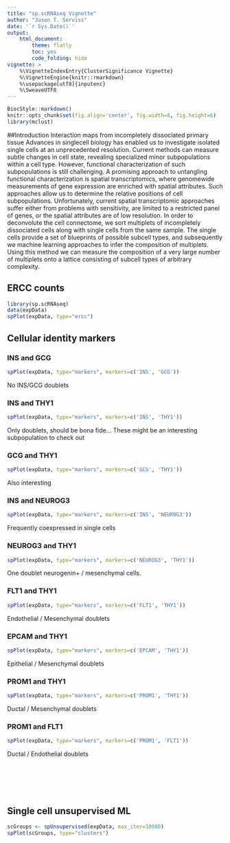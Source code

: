 ```yaml
---
title: "sp.scRNAseq Vignette"
author: "Jason T. Serviss"
date: '`r Sys.Date()`'
output:
    html_document:
        theme: flatly
        toc: yes
        code_folding: hide
vignette: >
    %\VignetteIndexEntry{ClusterSignificance Vignette} 
    %\VignetteEngine{knitr::rmarkdown} 
    %\usepackage[utf8]{inputenc}
    %\SweaveUTF8
---
```


<style>
    .col2 {
        columns: 2 200px;         /* number of columns and width in pixels*/
        -webkit-columns: 2 200px; /* chrome, safari */
        -moz-columns: 2 200px;    /* firefox */
    }
</style>

```r
BiocStyle::markdown()
knitr::opts_chunk$set(fig.align='center', fig.width=8, fig.height=6)
library(mclust)
```

##Introduction
Interaction maps from incompletely dissociated primary tissue
Advances in singlecell
biology has enabled us to investigate isolated single cells at an
unprecedented resolution. Current methods can measure subtle changes in cell state, revealing
specialized minor subpopulations within a cell type. However, functional characterization of such
subpopulations is still challenging. A promising approach to untangling functional
characterization is spatial transcriptomics, where genomewide
measurements of gene
expression are enriched with spatial attributes. Such approaches allow us to determine the
relative positions of cell subpopulations. Unfortunately, current spatial transcriptomic
approaches suffer either from problems with sensitivity, are limited to a restricted panel of
genes, or the spatial attributes are of low resolution.
In order to deconvolute the cell connectome, we sort multiplets of incompletely dissociated cells
along with single cells from the same sample. The single cells provide a set of blueprints of
possible subcell
types, and subsequently we machine learning approaches to infer the
composition of multiplets. Using this method we can measure the composition of a very large
number of multiplets onto a lattice consisting of subcell
types of arbitrary complexity.

## ERCC counts 
```r
library(sp.scRNAseq)
data(expData)
spPlot(expData, type="ercc")
```

## Cellular identity markers {.tabset}
### INS and GCG
```r
spPlot(expData, type="markers", markers=c('INS', 'GCG'))
```

No INS/GCG doublets

### INS and THY1
```r
spPlot(expData, type="markers", markers=c('INS', 'THY1'))
```

Only doublets, should be bona fide... These might be an interesting subpopulation to check out

### GCG and THY1
```r
spPlot(expData, type="markers", markers=c('GCG', 'THY1'))
```

Also interesting

### INS and NEUROG3
```r
spPlot(expData, type="markers", markers=c('INS', 'NEUROG3'))
```

Frequently coexpressed in single cells

### NEUROG3 and THY1
```r
spPlot(expData, type="markers", markers=c('NEUROG3', 'THY1'))
```

One doublet neurogenin+ / mesenchymal cells.

### FLT1 and THY1
```r
spPlot(expData, type="markers", markers=c('FLT1', 'THY1'))
```

Endothelial / Mesenchymal doublets

### EPCAM and THY1
```r
spPlot(expData, type="markers", markers=c('EPCAM', 'THY1'))
```

Epithelial / Mesenchymal doublets

### PROM1 and THY1
```r
spPlot(expData, type="markers", markers=c('PROM1', 'THY1'))
```

Ductal / Mesenchymal doublets

### PROM1 and FLT1
```r
spPlot(expData, type="markers", markers=c('PROM1', 'FLT1'))
```

Ductal / Endothelial doublets





<br></br><br></br>

## Single cell unsupervised ML
```r
scGroups <- spUnsupervised(expData, max_iter=10000)
spPlot(scGroups, type="clusters")
```